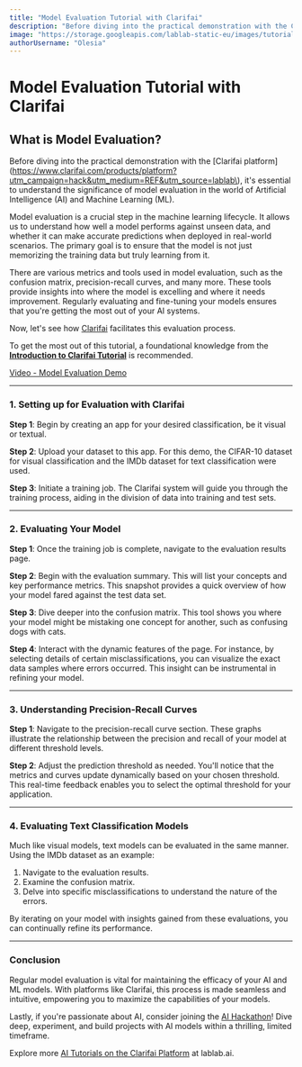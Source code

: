 ```yaml
---
title: "Model Evaluation Tutorial with Clarifai"
description: "Before diving into the practical demonstration with the Clarifai platform, it's essential to understand the significance of model evaluation in the world of Artificial Intelligence and Machine Learning"
image: "https://storage.googleapis.com/lablab-static-eu/images/tutorials/Model_Evaluation_Tutorial_with_Clarifai.png"
authorUsername: "Olesia"
---
```


# Model Evaluation Tutorial with Clarifai

## What is **Model Evaluation?**

Before diving into the practical demonstration with the [Clarifai platform](https://www.clarifai.com/products/platform?utm_campaign=hack&utm_medium=REF&utm_source=lablab\), it's essential to understand the significance of model evaluation in the world of Artificial Intelligence (AI) and Machine Learning (ML).

Model evaluation is a crucial step in the machine learning lifecycle. It allows us to understand how well a model performs against unseen data, and whether it can make accurate predictions when deployed in real-world scenarios. The primary goal is to ensure that the model is not just memorizing the training data but truly learning from it.

There are various metrics and tools used in model evaluation, such as the confusion matrix, precision-recall curves, and many more. These tools provide insights into where the model is excelling and where it needs improvement. Regularly evaluating and fine-tuning your models ensures that you're getting the most out of your AI systems.

Now, let's see how [Clarifai](https://lablab.ai/tech/clarifai) facilitates this evaluation process.

To get the most out of this tutorial, a foundational knowledge from the **[Introduction to Clarifai Tutorial](https://www.youtube.com/watch?v=7atDWbJB-Lk)** is recommended.

[Video - Model Evaluation Demo](https://www.youtube.com/watch?v=wafM1N-4YLA)

---

### **1. Setting up for Evaluation with Clarifai**

**Step 1**: Begin by creating an app for your desired classification, be it visual or textual.

**Step 2**: Upload your dataset to this app. For this demo, the CIFAR-10 dataset for visual classification and the IMDb dataset for text classification were used.

**Step 3**: Initiate a training job. The Clarifai system will guide you through the training process, aiding in the division of data into training and test sets.

---

### **2. Evaluating Your Model**

**Step 1**: Once the training job is complete, navigate to the evaluation results page.

**Step 2**: Begin with the evaluation summary. This will list your concepts and key performance metrics. This snapshot provides a quick overview of how your model fared against the test data set.

**Step 3**: Dive deeper into the confusion matrix. This tool shows you where your model might be mistaking one concept for another, such as confusing dogs with cats.

**Step 4**: Interact with the dynamic features of the page. For instance, by selecting details of certain misclassifications, you can visualize the exact data samples where errors occurred. This insight can be instrumental in refining your model.

---

### **3. Understanding Precision-Recall Curves**

**Step 1**: Navigate to the precision-recall curve section. These graphs illustrate the relationship between the precision and recall of your model at different threshold levels.

**Step 2**: Adjust the prediction threshold as needed. You'll notice that the metrics and curves update dynamically based on your chosen threshold. This real-time feedback enables you to select the optimal threshold for your application.

---

### **4. Evaluating Text Classification Models**

Much like visual models, text models can be evaluated in the same manner. Using the IMDb dataset as an example:

1. Navigate to the evaluation results.
2. Examine the confusion matrix.
3. Delve into specific misclassifications to understand the nature of the errors.

By iterating on your model with insights gained from these evaluations, you can continually refine its performance.

---

### **Conclusion**

Regular model evaluation is vital for maintaining the efficacy of your AI and ML models. With platforms like Clarifai, this process is made seamless and intuitive, empowering you to maximize the capabilities of your models.

Lastly, if you're passionate about AI, consider joining the [AI Hackathon](https://lablab.ai/event)! Dive deep, experiment, and build projects with AI models within a thrilling, limited timeframe.

Explore more [AI Tutorials on the Clarifai Platform](https://lablab.ai/t/tech/clarifai) at lablab.ai.